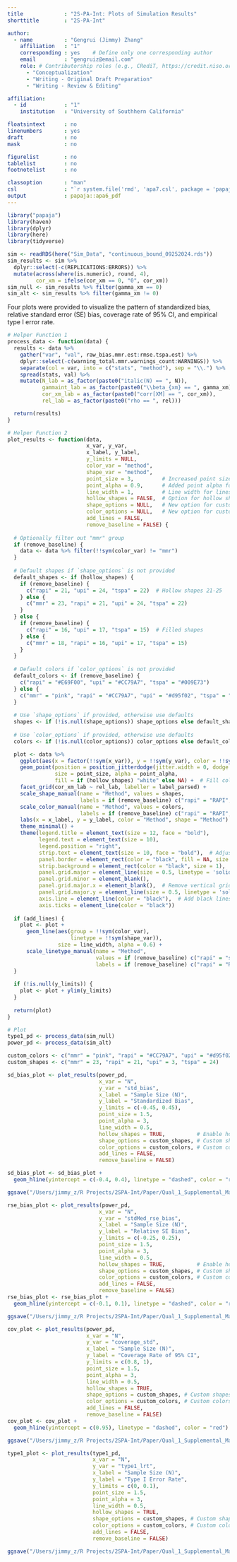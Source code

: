```yaml
---
title             : "2S-PA-Int: Plots of Simulation Results"
shorttitle        : "2S-PA-Int"

author: 
  - name          : "Gengrui (Jimmy) Zhang"
    affiliation   : "1"
    corresponding : yes    # Define only one corresponding author
    email         : "gengruiz@email.com"
    role: # Contributorship roles (e.g., CRediT, https://credit.niso.org/)
      - "Conceptualization"
      - "Writing - Original Draft Preparation"
      - "Writing - Review & Editing"

affiliation:
  - id            : "1"
    institution   : "University of Southhern California"

floatsintext      : no
linenumbers       : yes
draft             : no
mask              : no

figurelist        : no
tablelist         : no
footnotelist      : no

classoption       : "man"
csl               : "`r system.file('rmd', 'apa7.csl', package = 'papaja')`"
output            : papaja::apa6_pdf
---
```


```r
library("papaja")
library(haven)
library(dplyr)
library(here)
library(tidyverse)
```

```r
sim <- readRDS(here("Sim_Data", "continuous_bound_09252024.rds"))
sim_results <- sim %>% 
  dplyr::select(-c(REPLICATIONS:ERRORS)) %>%
  mutate(across(where(is.numeric), round, 4),
         cor_xm = ifelse(cor_xm == 0, "0", cor_xm))
sim_null <- sim_results %>% filter(gamma_xm == 0)
sim_alt <- sim_results %>% filter(gamma_xm != 0)
```

Four plots were provided to visualize the pattern of standardized bias, relative standard error (SE) bias, coverage rate of 95% CI, and empirical type I error rate.

```r
# Helper Function 1
process_data <- function(data) {
  results <- data %>%
    gather("var", "val", raw_bias.mmr.est:rmse.tspa.est) %>%
    dplyr::select(-c(warning_total.mmr.warnings_count:WARNINGS)) %>%
    separate(col = var, into = c("stats", "method"), sep = "\\.") %>%
    spread(stats, val) %>%
    mutate(N_lab = as_factor(paste0("italic(N) == ", N)),
           gammaint_lab = as_factor(paste0("\\beta_{xm} == ", gamma_xm)),
           cor_xm_lab = as_factor(paste0("corr[XM] == ", cor_xm)),
           rel_lab = as_factor(paste0("rho == ", rel)))

  return(results)
}

# Helper Function 2
plot_results <- function(data,
                         x_var, y_var, 
                         x_label, y_label, 
                         y_limits = NULL, 
                         color_var = "method", 
                         shape_var = "method", 
                         point_size = 3,         # Increased point size
                         point_alpha = 0.9,      # Added point alpha for more flexibility
                         line_width = 1,         # Line width for lines if `add_lines = TRUE`
                         hollow_shapes = FALSE,  # Option for hollow shapes
                         shape_options = NULL,   # New option for custom shapes
                         color_options = NULL,   # New option for custom colors
                         add_lines = FALSE, 
                         remove_baseline = FALSE) {
  
  # Optionally filter out "mmr" group
  if (remove_baseline) {
    data <- data %>% filter(!!sym(color_var) != "mmr")
  }
  
  # Default shapes if `shape_options` is not provided
  default_shapes <- if (hollow_shapes) {
    if (remove_baseline) {
      c("rapi" = 21, "upi" = 24, "tspa" = 22)  # Hollow shapes 21-25
    } else {
      c("mmr" = 23, "rapi" = 21, "upi" = 24, "tspa" = 22)
    }
  } else {
    if (remove_baseline) {
      c("rapi" = 16, "upi" = 17, "tspa" = 15)  # Filled shapes
    } else {
      c("mmr" = 18, "rapi" = 16, "upi" = 17, "tspa" = 15)
    }
  }
  
  # Default colors if `color_options` is not provided
  default_colors <- if (remove_baseline) {
    c("rapi" = "#E69F00", "upi" = "#CC79A7", "tspa" = "#009E73")
  } else {
    c("mmr" = "pink", "rapi" = "#CC79A7", "upi" = "#d95f02", "tspa" = "#009E73")
  }
  
  # Use `shape_options` if provided, otherwise use defaults
  shapes <- if (!is.null(shape_options)) shape_options else default_shapes
  
  # Use `color_options` if provided, otherwise use defaults
  colors <- if (!is.null(color_options)) color_options else default_colors

  plot <- data %>%
    ggplot(aes(x = factor(!!sym(x_var)), y = !!sym(y_var), color = !!sym(color_var), shape = !!sym(shape_var))) +
    geom_point(position = position_jitterdodge(jitter.width = 0, dodge.width = 0), 
               size = point_size, alpha = point_alpha, 
               fill = if (hollow_shapes) "white" else NA) +  # Fill color for hollow shapes
    facet_grid(cor_xm_lab ~ rel_lab, labeller = label_parsed) +
    scale_shape_manual(name = "Method", values = shapes,
                       labels = if (remove_baseline) c("rapi" = "RAPI", "upi" = "Matched-Pair UPI", "tspa" = "2S-PA-Int") else c("mmr" = "MMR", "rapi" = "RAPI", "upi" = "Matched-Pair UPI", "tspa" = "2S-PA-Int")) +
    scale_color_manual(name = "Method", values = colors,
                       labels = if (remove_baseline) c("rapi" = "RAPI", "upi" = "Matched-Pair UPI", "tspa" = "2S-PA-Int") else c("mmr" = "MMR", "rapi" = "RAPI", "upi" = "Matched-Pair UPI", "tspa" = "2S-PA-Int")) +
    labs(x = x_label, y = y_label, color = "Method", shape = "Method") +
    theme_minimal() +
    theme(legend.title = element_text(size = 12, face = "bold"),
          legend.text = element_text(size = 10),
          legend.position = "right",
          strip.text = element_text(size = 10, face = "bold"),  # Adjust facet label text
          panel.border = element_rect(color = "black", fill = NA, size = 1),  # Add black border to panels
          strip.background = element_rect(color = "black", size = 1),  # Add black border to facet labels
          panel.grid.major = element_line(size = 0.5, linetype = 'solid', colour = "gray80"),
          panel.grid.minor = element_blank(),
          panel.grid.major.x = element_blank(),  # Remove vertical grid lines
          panel.grid.major.y = element_line(size = 0.5, linetype = 'solid', colour = "gray80"),  # Keep horizontal lines
          axis.line = element_line(color = "black"),  # Add black lines to x and y axes
          axis.ticks = element_line(color = "black"))
  
  if (add_lines) {
    plot <- plot + 
      geom_line(aes(group = !!sym(color_var), 
                    linetype = !!sym(shape_var)), 
                size = line_width, alpha = 0.6) +
      scale_linetype_manual(name = "Method",
                            values = if (remove_baseline) c("rapi" = "solid", "upi" = "dashed", "tspa" = "twodash") else c("mmr" = "dotted", "rapi" = "solid", "upi" = "dashed", "tspa" = "twodash"),
                            labels = if (remove_baseline) c("rapi" = "RAPI", "upi" = "Matched-Pair UPI", "tspa" = "2S-PA-Int") else c("mmr" = "MMR", "rapi" = "RAPI", "upi" = "Matched-Pair UPI", "tspa" = "2S-PA-Int"))
  }
  
  if (!is.null(y_limits)) {
    plot <- plot + ylim(y_limits)
  }
  
  return(plot)
}

# Plot
type1_pd <- process_data(sim_null)
power_pd <- process_data(sim_alt)

custom_colors <- c("mmr" = "pink", "rapi" = "#CC79A7", "upi" = "#d95f02", "tspa" = "#009E73")
custom_shapes <- c("mmr" = 23, "rapi" = 21, "upi" = 3, "tspa" = 24)

sd_bias_plot <- plot_results(power_pd,
                             x_var = "N",
                             y_var = "std_bias",
                             x_label = "Sample Size (N)",
                             y_label = "Standardized Bias",
                             y_limits = c(-0.45, 0.45),
                             point_size = 1.5,
                             point_alpha = 3,
                             line_width = 0.5,
                             hollow_shapes = TRUE,          # Enable hollow shapes
                             shape_options = custom_shapes, # Custom shapes
                             color_options = custom_colors, # Custom colors
                             add_lines = FALSE,
                             remove_baseline = FALSE)

sd_bias_plot <- sd_bias_plot +
  geom_hline(yintercept = c(-0.4, 0.4), linetype = "dashed", color = "red")

ggsave("/Users/jimmy_z/R Projects/2SPA-Int/Paper/Qual_1_Supplemental_Material/2S_PA_Int_Plot_of_Simulation/sd_bias_plot.png", plot = sd_bias_plot, width = 7, height = 5, dpi = 300)
```

```r
rse_bias_plot <- plot_results(power_pd,
                             x_var = "N",
                             y_var = "stdMed_rse_bias",
                             x_label = "Sample Size (N)",
                             y_label = "Relative SE Bias",
                             y_limits = c(-0.25, 0.25),
                             point_size = 1.5,
                             point_alpha = 3,
                             line_width = 0.5,
                             hollow_shapes = TRUE,          # Enable hollow shapes
                             shape_options = custom_shapes, # Custom shapes
                             color_options = custom_colors, # Custom colors
                             add_lines = FALSE,
                             remove_baseline = FALSE)
rse_bias_plot <- rse_bias_plot +
  geom_hline(yintercept = c(-0.1, 0.1), linetype = "dashed", color = "red")

ggsave("/Users/jimmy_z/R Projects/2SPA-Int/Paper/Qual_1_Supplemental_Material/2S_PA_Int_Plot_of_Simulation/rse_bias_plot.png", plot = rse_bias_plot, width = 7, height = 5, dpi = 300)
```

```r
cov_plot <- plot_results(power_pd,
                         x_var = "N",
                         y_var = "coverage_std",
                         x_label = "Sample Size (N)",
                         y_label = "Coverage Rate of 95% CI",
                         y_limits = c(0.8, 1),
                         point_size = 1.5,
                         point_alpha = 3,
                         line_width = 0.5,
                         hollow_shapes = TRUE,
                         shape_options = custom_shapes, # Custom shapes
                         color_options = custom_colors, # Custom colors
                         add_lines = FALSE,
                         remove_baseline = FALSE)
cov_plot <- cov_plot +
  geom_hline(yintercept = c(0.95), linetype = "dashed", color = "red")

ggsave("/Users/jimmy_z/R Projects/2SPA-Int/Paper/Qual_1_Supplemental_Material/2S_PA_Int_Plot_of_Simulation/cov_plot.png", plot = cov_plot, width = 7, height = 5, dpi = 300)
```

```r
type1_plot <- plot_results(type1_pd,
                           x_var = "N",
                           y_var = "type1_lrt",
                           x_label = "Sample Size (N)",
                           y_label = "Type I Error Rate",
                           y_limits = c(0, 0.1),
                           point_size = 1.5,
                           point_alpha = 3,
                           line_width = 0.5,
                           hollow_shapes = TRUE,
                           shape_options = custom_shapes, # Custom shapes
                           color_options = custom_colors, # Custom colors
                           add_lines = FALSE,
                           remove_baseline = FALSE)

ggsave("/Users/jimmy_z/R Projects/2SPA-Int/Paper/Qual_1_Supplemental_Material/2S_PA_Int_Plot_of_Simulation/type1_plot.png", plot = type1_plot, width = 7, height = 5, dpi = 300)
```

\begin{figure}[h]
\centering
\includegraphics[width=1.2\textwidth]{/Users/jimmy_z/R Projects/2SPA-Int/Paper/Qual_1_Supplemental_Material/2S_PA_Int_Plot_of_Simulation/sd_bias_plot.png}
\caption{Standardized Bias in Latent Interaction Effect Estimates for Nonzero Effect}
\caption*{\textit{Note. Points with different shapes represent values for the three latent interaction methods across all simulation conditions. Some values of MMR fall outside the y-axis limits and are not shown. The red dashed lines indicate the acceptable range of [-0.40, 0.40].}}
\end{figure}

\begin{figure}[h]
\centering
\includegraphics[width=1.2\textwidth]{/Users/jimmy_z/R Projects/2SPA-Int/Paper/Qual_1_Supplemental_Material/2S_PA_Int_Plot_of_Simulation/rse_bias_plot.png}
\caption{Relative SE Bias in Latent Interaction Effect Estimates for Nonzero Effect}
\caption*{\textit{Note. Points with different shapes represent values for the three latent interaction methods across all simulation conditions. The red dashed lines indicate the acceptable range of [-10\%, 10\%].}}
\end{figure}

\begin{figure}[h]
\centering
\includegraphics[width=1.2\textwidth]{/Users/jimmy_z/R Projects/2SPA-Int/Paper/Qual_1_Supplemental_Material/2S_PA_Int_Plot_of_Simulation/cov_plot.png}
\caption{Coverage Rate of 95\%CI in Latent Interaction Effect Estimates for Nonzero Effect}
\caption*{\textit{Note. Points with various shapes represent values of three latent interaction methods for all simulation conditions. The red dashed lines indicate the level of 95\%.}}
\end{figure}

\begin{figure}[h]
\centering
\includegraphics[width=1.2\textwidth]{/Users/jimmy_z/R Projects/2SPA-Int/Paper/Qual_1_Supplemental_Material/2S_PA_Int_Plot_of_Simulation/type1_plot.png}
\caption{Empirical Type I Error Rates in Latent Interaction Effect Estimates for Zero Effect}
\caption*{\textit{Note. Points with various shapes represent values of three latent interaction methods for all simulation conditions.}}
\end{figure}
